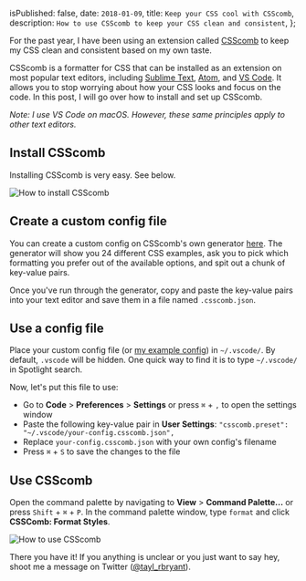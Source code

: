 
  isPublished: false,
  date: `2018-01-09`,
  title: `Keep your CSS cool with CSScomb`,
  description: `How to use CSScomb to keep your CSS clean and consistent`,
};


For the past year, I have been using an extension called [CSScomb](http://csscomb.com/) to keep my CSS clean and consistent based on my own taste.

CSScomb is a formatter for CSS that can be installed as an extension on most popular text editors, including [Sublime Text](https://www.sublimetext.com/), [Atom](https://atom.io/), and [VS Code](https://code.visualstudio.com/). It allows you to stop worrying about how your CSS looks and focus on the code. In this post, I will go over how to install and set up CSScomb.

_Note: I use VS Code on macOS. However, these same principles apply to other text editors._

## Install CSScomb

Installing CSScomb is very easy. See below.

<img alt="How to install CSScomb" src={installGif} />

## Create a custom config file

You can create a custom config on CSScomb's own generator [here](http://csscomb.com/config). The generator will show you 24 different CSS examples, ask you to pick which formatting you prefer out of the available options, and spit out a chunk of key-value pairs.

Once you've run through the generator, copy and paste the key-value pairs into your text editor and save them in a file named `.csscomb.json`.

## Use a config file

Place your custom config file (or [my example config](https://gist.github.com/taylorbryant/1041b80df41a942835942d8351eabb3d)) in `~/.vscode/`. By default, `.vscode` will be hidden. One quick way to find it is to type `~/.vscode/` in Spotlight search.

Now, let's put this file to use:

- Go to **Code** > **Preferences** > **Settings** or press `⌘` + `,` to open the settings window
- Paste the following key-value pair in **User Settings**: `"csscomb.preset": "~/.vscode/your-config.csscomb.json",`
- Replace `your-config.csscomb.json` with your own config's filename
- Press `⌘` + `S` to save the changes to the file

## Use CSScomb

Open the command palette by navigating to **View** > **Command Palette...** or press `Shift` + `⌘` + `P`. In the command palette window, type `format` and click **CSSComb: Format Styles**.

<img alt="How to use CSScomb" src={exampleGif} />

There you have it! If you anything is unclear or you just want to say hey, shoot me a message on Twitter ([@tayl_rbryant](https://twitter.com/tayl_rbryant)).
